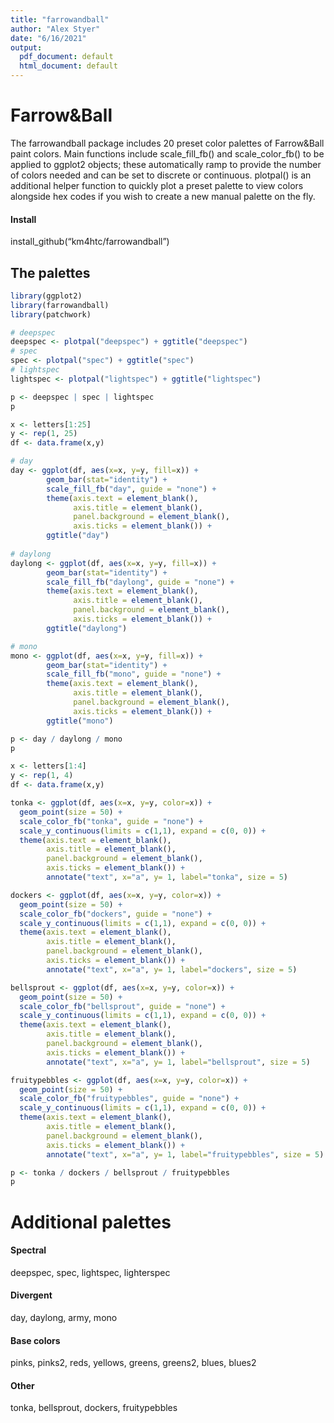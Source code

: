 ```yaml
---
title: "farrowandball"
author: "Alex Styer"
date: "6/16/2021"
output:
  pdf_document: default
  html_document: default
---
```


# Farrow&Ball
The farrowandball package includes 20 preset color palettes of Farrow&Ball paint colors. Main functions include scale_fill_fb() and scale_color_fb() to be applied to ggplot2 objects; these automatically ramp to provide the number of colors needed and can be set to discrete or continuous. plotpal() is an additional helper function to quickly plot a preset palette to view colors alongside hex codes if you wish to create a new manual palette on the fly.

#### Install
install_github("km4htc/farrowandball")

## The palettes
```r
library(ggplot2)
library(farrowandball)
library(patchwork)
```

```r
# deepspec
deepspec <- plotpal("deepspec") + ggtitle("deepspec")
# spec
spec <- plotpal("spec") + ggtitle("spec")
# lightspec
lightspec <- plotpal("lightspec") + ggtitle("lightspec")

p <- deepspec | spec | lightspec
p
```

```r
x <- letters[1:25]
y <- rep(1, 25)
df <- data.frame(x,y)

# day
day <- ggplot(df, aes(x=x, y=y, fill=x)) +
        geom_bar(stat="identity") +
        scale_fill_fb("day", guide = "none") +
        theme(axis.text = element_blank(),
              axis.title = element_blank(),
              panel.background = element_blank(),
              axis.ticks = element_blank()) +
        ggtitle("day")
  
# daylong
daylong <- ggplot(df, aes(x=x, y=y, fill=x)) +
        geom_bar(stat="identity") +
        scale_fill_fb("daylong", guide = "none") +
        theme(axis.text = element_blank(),
              axis.title = element_blank(),
              panel.background = element_blank(),
              axis.ticks = element_blank()) +
        ggtitle("daylong")

# mono
mono <- ggplot(df, aes(x=x, y=y, fill=x)) +
        geom_bar(stat="identity") +
        scale_fill_fb("mono", guide = "none") +
        theme(axis.text = element_blank(),
              axis.title = element_blank(),
              panel.background = element_blank(),
              axis.ticks = element_blank()) +
        ggtitle("mono")

p <- day / daylong / mono
p
```

```r
x <- letters[1:4]
y <- rep(1, 4)
df <- data.frame(x,y)

tonka <- ggplot(df, aes(x=x, y=y, color=x)) +
  geom_point(size = 50) +
  scale_color_fb("tonka", guide = "none") +
  scale_y_continuous(limits = c(1,1), expand = c(0, 0)) +
  theme(axis.text = element_blank(),
        axis.title = element_blank(),
        panel.background = element_blank(),
        axis.ticks = element_blank()) +
        annotate("text", x="a", y= 1, label="tonka", size = 5)

dockers <- ggplot(df, aes(x=x, y=y, color=x)) +
  geom_point(size = 50) +
  scale_color_fb("dockers", guide = "none") +
  scale_y_continuous(limits = c(1,1), expand = c(0, 0)) +
  theme(axis.text = element_blank(),
        axis.title = element_blank(),
        panel.background = element_blank(),
        axis.ticks = element_blank()) +
        annotate("text", x="a", y= 1, label="dockers", size = 5)

bellsprout <- ggplot(df, aes(x=x, y=y, color=x)) +
  geom_point(size = 50) +
  scale_color_fb("bellsprout", guide = "none") +
  scale_y_continuous(limits = c(1,1), expand = c(0, 0)) +
  theme(axis.text = element_blank(),
        axis.title = element_blank(),
        panel.background = element_blank(),
        axis.ticks = element_blank()) +
        annotate("text", x="a", y= 1, label="bellsprout", size = 5)

fruitypebbles <- ggplot(df, aes(x=x, y=y, color=x)) +
  geom_point(size = 50) +
  scale_color_fb("fruitypebbles", guide = "none") +
  scale_y_continuous(limits = c(1,1), expand = c(0, 0)) +
  theme(axis.text = element_blank(),
        axis.title = element_blank(),
        panel.background = element_blank(),
        axis.ticks = element_blank()) +
        annotate("text", x="a", y= 1, label="fruitypebbles", size = 5)

p <- tonka / dockers / bellsprout / fruitypebbles
p
```


# Additional palettes
#### Spectral
deepspec,
spec,
lightspec,
lighterspec

#### Divergent
day,
daylong,
army,
mono

#### Base colors
pinks,
pinks2,
reds,
yellows,
greens,
greens2,
blues,
blues2

#### Other
tonka,
bellsprout,
dockers,
fruitypebbles
